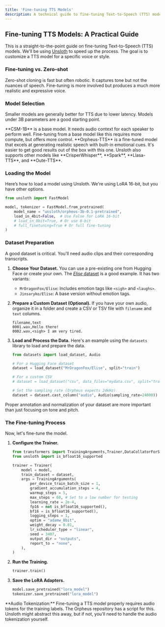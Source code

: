 ```yaml
---
title: 'Fine-tuning TTS Models'
description: A technical guide to fine-tuning Text-to-Speech (TTS) models with Unsloth.
---
```



## Fine-tuning TTS Models: A Practical Guide

This is a straight-to-the-point guide on fine-tuning Text-to-Speech (TTS) models. We'll be using [Unsloth](https://github.com/unslothai/unsloth) to speed up the process. The goal is to customize a TTS model for a specific voice or style.

### Fine-tuning vs. Zero-shot

<Aside type='note'>
Zero-shot cloning is fast but often robotic. It captures tone but not the nuances of speech. Fine-tuning is more involved but produces a much more realistic and expressive voice.
</Aside>

### Model Selection

Smaller models are generally better for TTS due to lower latency. Models under 3B parameters are a good starting point.

<Tabs>
<TabItem label='Sesame-CSM (1B)'>
**CSM-1B** is a base model. It needs audio context for each speaker to perform well. Fine-tuning from a base model like this requires more compute, but offers more control.
</TabItem>
<TabItem label='Orpheus-TTS (3B)'>
**Orpheus-TTS** is a fine-tuned model that excels at generating realistic speech with built-in emotional cues. It's easier to get good results out of the box with this one.
</TabItem>
<TabItem label='Other Models'>
Unsloth also supports other models like **CrisperWhisper**, **Spark**, **Llasa-TTS**, and **Oute-TTS**.
</TabItem>
</Tabs>

### Loading the Model

Here’s how to load a model using Unsloth. We're using LoRA 16-bit, but you have other options.

```python
from unsloth import FastModel

model, tokenizer = FastModel.from_pretrained(
    model_name = "unsloth/orpheus-3b-0.1-pretrained",
    load_in_4bit=False,  # Use False for LoRA 16-bit
    # load_in_8bit=True, # Or use 8-bit
    # full_finetuning=True # Or full fine-tuning
)
```

### Dataset Preparation

A good dataset is critical. You'll need audio clips and their corresponding transcripts.

<Steps>

1.  **Choose Your Dataset.**
    You can use a pre-existing one from Hugging Face or create your own. The [*Elise* dataset](https://huggingface.co/datasets/MrDragonFox/Elise) is a good example. It has two variants:
    *   `MrDragonFox/Elise`: Includes emotion tags like `<sigh>` and `<laughs>`.
    *   `Jinsaryko/Elise`: A base version without emotion tags.

2.  **Prepare a Custom Dataset (Optional).**
    If you have your own audio, organize it in a folder and create a CSV or TSV file with `filename` and `text` columns.

    ```
    filename,text
    0001.wav,Hello there!
    0002.wav,<sigh> I am very tired.
    ```

3.  **Load and Process the Data.**
    Here's an example using the `datasets` library to load and prepare the data.

    ```python
    from datasets import load_dataset, Audio

    # For a Hugging Face dataset
    dataset = load_dataset("MrDragonFox/Elise", split="train")

    # For a custom CSV
    # dataset = load_dataset("csv", data_files="mydata.csv", split="train")

    # Set the sampling rate (Orpheus expects 24kHz)
    dataset = dataset.cast_column("audio", Audio(sampling_rate=24000))
    ```

</Steps>

<Aside type='tip'>
Proper annotation and normalization of your dataset are more important than just focusing on tone and pitch.
</Aside>

### The Fine-tuning Process

Now, let's fine-tune the model.

<Steps>

1.  **Configure the Trainer.**

    ```python
    from transformers import TrainingArguments,Trainer,DataCollatorForSeq2Seq
    from unsloth import is_bfloat16_supported

    trainer = Trainer(
        model = model,
        train_dataset = dataset,
        args = TrainingArguments(
            per_device_train_batch_size = 1,
            gradient_accumulation_steps = 4,
            warmup_steps = 5,
            max_steps = 60, # Set to a low number for testing
            learning_rate = 2e-4,
            fp16 = not is_bfloat16_supported(),
            bf16 = is_bfloat16_supported(),
            logging_steps = 1,
            optim = "adamw_8bit",
            weight_decay = 0.01,
            lr_scheduler_type = "linear",
            seed = 3407,
            output_dir = "outputs",
            report_to = "none",
        ),
    )
    ```

2.  **Run the Training.**

    ```python
    trainer.train()
    ```

3.  **Save the LoRA Adapters.**

    ```python
    model.save_pretrained("lora_model")
    tokenizer.save_pretrained("lora_model")
    ```

</Steps>

<Aside type='caution'>
**Audio Tokenization:** Fine-tuning a TTS model properly requires audio tokens for the training labels. The Orpheus repository has a script for this. Unsloth might abstract this away, but if not, you'll need to handle the audio tokenization yourself.
</Aside>

